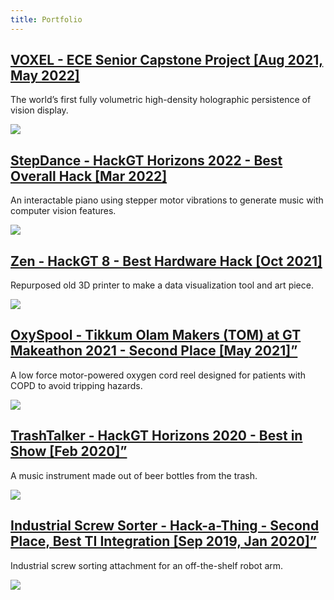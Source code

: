 ```yaml
---
title: Portfolio
---
```


## [VOXEL - ECE Senior Capstone Project [Aug 2021, May 2022]](voxel.qmd)
The world's first fully volumetric high-density holographic persistence of vision display.

<!-- <img width=600 src='images/voxel-gif.gif'> -->
![](images/voxel-gif.gif)


## [StepDance - HackGT Horizons 2022 - Best Overall Hack [Mar 2022]](stepdance.qmd)
An interactable piano using stepper motor vibrations to generate music with computer vision features.

![](images/StepDance.jpg)

## [Zen - HackGT 8 - Best Hardware Hack [Oct 2021]](zen.qmd)
Repurposed old 3D printer to make a data visualization tool and art piece.

![](images/zen.jpeg)

## [OxySpool - Tikkum Olam Makers (TOM) at GT Makeathon 2021 - <b>Second Place</b> [May 2021]"](oxyspool.qmd)
A low force motor-powered oxygen cord reel designed for patients with COPD to avoid tripping hazards.

![](images/oxyspool.png)

## [TrashTalker - HackGT Horizons 2020 - <b>Best in Show</b> [Feb 2020]"](trashtalker.qmd)
A music instrument made out of beer bottles from the trash.

![](images/trashtalker.jpg)

## [Industrial Screw Sorter - Hack-a-Thing - <b>Second Place, Best TI Integration</b> [Sep 2019, Jan 2020]"](industrialscrewsorter.qmd)
Industrial screw sorting attachment for an off-the-shelf robot arm.

![](images/hackathing.jpg)

